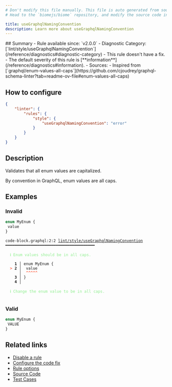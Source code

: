 ```yaml
---
# Don't modify this file manually. This file is auto generated from source, and you will lose your changes next time the website is built.
# Head to the `biomejs/biome` repository, and modify the source code in there.

title: useGraphqlNamingConvention
description: Learn more about useGraphqlNamingConvention
---
```


<Tabs>
<TabItem label="GraphQL" icon="seti:graphql">
## Summary
- Rule available since: `v2.0.0`
- Diagnostic Category: [`lint/style/useGraphqlNamingConvention`](/reference/diagnostics#diagnostic-category)
- This rule doesn't have a fix.
- The default severity of this rule is [**information**](/reference/diagnostics#information).
- Sources: 
  - Inspired from [`graphql/enum-values-all-caps`](https://github.com/cjoudrey/graphql-schema-linter?tab=readme-ov-file#enum-values-all-caps)

## How to configure
```json title="biome.json"
{
	"linter": {
		"rules": {
			"style": {
				"useGraphqlNamingConvention": "error"
			}
		}
	}
}

```
## Description
Validates that all enum values are capitalized.

By convention in GraphQL, enum values are all caps.

## Examples

### Invalid

```graphql
enum MyEnum {
 value
}
```

<pre class="language-text"><code class="language-text">code-block.graphql:2:2 <a href="https://biomejs.dev/linter/rules/use-graphql-naming-convention">lint/style/useGraphqlNamingConvention</a> ━━━━━━━━━━━━━━━━━━━━━━━━━━━━━━━━━━━━━━━<br /><br />  <strong><span style="color: lightgreen;">ℹ</span></strong> <span style="color: lightgreen;">Enum values should be in all caps.</span><br />  <br />    <strong>1 │ </strong>enum MyEnum &#123;<br />  <strong><span style="color: Tomato;">&gt;</span></strong> <strong>2 │ </strong> value<br />   <strong>   │ </strong> <strong><span style="color: Tomato;">^</span></strong><strong><span style="color: Tomato;">^</span></strong><strong><span style="color: Tomato;">^</span></strong><strong><span style="color: Tomato;">^</span></strong><strong><span style="color: Tomato;">^</span></strong><br />    <strong>3 │ </strong>&#125;<br />    <strong>4 │ </strong><br />  <br />  <strong><span style="color: lightgreen;">ℹ</span></strong> <span style="color: lightgreen;">Change the enum value to be in all caps.</span><br />  <br /></code></pre>

### Valid

```graphql
enum MyEnum {
 VALUE
}
```

## Related links

- [Disable a rule](/linter/#disable-a-rule)
- [Configure the code fix](/linter#configure-the-code-fix)
- [Rule options](/linter/#rule-options)
- [Source Code](https://github.com/biomejs/biome/blob/main/crates/biome_graphql_analyze/src/lint/style/use_graphql_naming_convention.rs)
- [Test Cases](https://github.com/biomejs/biome/blob/main/crates/biome_graphql_analyze/tests/specs/style/useGraphqlNamingConvention)

</TabItem>
</Tabs>

